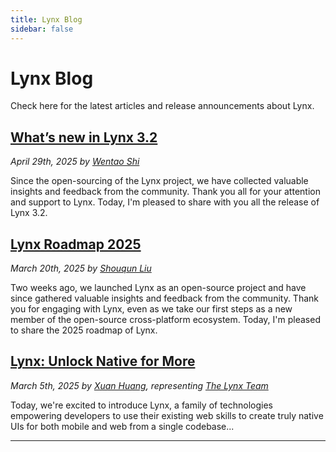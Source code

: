 ```yaml
---
title: Lynx Blog
sidebar: false
---
```


# Lynx Blog

Check here for the latest articles and release announcements about Lynx.

## [What’s new in Lynx 3.2](/blog/lynx-open-source-new-in-lynx-3-2)

_April 29th, 2025 by [Wentao Shi](https://github.com/toretto-wt)_

Since the open-sourcing of the Lynx project, we have collected valuable insights and feedback from the community. Thank you all for your attention and support to Lynx. Today, I'm pleased to share with you all the release of Lynx 3.2.

## [Lynx Roadmap 2025](/blog/lynx-open-source-roadmap-2025)

_March 20th, 2025 by [Shouqun Liu](https://github.com/Shouqun)_

Two weeks ago, we launched Lynx as an open-source project and have since gathered valuable insights and feedback from the community. Thank you for engaging with Lynx, even as we take our first steps as a new member of the open-source cross-platform ecosystem. Today, I'm pleased to share the 2025 roadmap of Lynx.

## [Lynx: Unlock Native for More](/blog/lynx-unlock-native-for-more)

_March 5th, 2025 by [Xuan Huang](https://x.com/huxpro), representing [The Lynx Team](https://x.com/lynxjs_org)_

Today, we're excited to introduce Lynx, a family of technologies empowering developers to use their existing web skills to create truly native UIs for both mobile and web from a single codebase...

---
